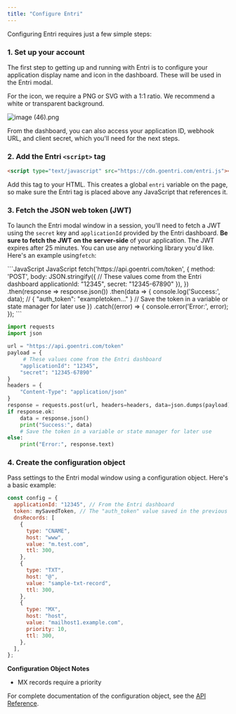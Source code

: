 ```yaml
---
title: "Configure Entri"
---
```


Configuring Entri requires just a few simple steps:

### 1\. Set up your account

The first step to getting up and running with Entri is to configure your application display name and icon in the dashboard. These will be used in the Entri modal.

For the icon, we require a PNG or SVG with a 1:1 ratio. We recommend a white or transparent background.

![](/images/d562121-image_46.png "image (46).png")

From the dashboard, you can also access your application ID, webhook URL, and client secret, which you'll need for the next steps.

### 2\. Add the Entri `<script>` tag

```HTML HTML
<script type="text/javascript" src="https://cdn.goentri.com/entri.js"></script>
```

Add this tag to your HTML. This creates a global `entri` variable on the page, so make sure the Entri tag is placed above any JavaScript that references it.

### 3\. Fetch the JSON web token (JWT)

To launch the Entri modal window in a session, you'll need to fetch a JWT using the `secret` key and `applicationId` provided by the Entri dashboard. **Be sure to fetch the JWT on the server-side** of your application. The JWT expires after 25 minutes. You can use any networking library you'd like. Here's an example using`fetch`:

<CodeGroup>
```JavaScript JavaScript
fetch('https://api.goentri.com/token', {
  method: 'POST',
  body: JSON.stringify({
    // These values come from the Entri dashboard
    applicationId: "12345",
    secret: "12345-67890"
  }),
})
.then(response => response.json())
.then(data => {
  console.log('Success:', data); // { "auth_token": "exampletoken..." }
  // Save the token in a variable or state manager for later use
})
.catch((error) => {
  console.error('Error:', error);
});
```

```Python Python
import requests
import json

url = "https://api.goentri.com/token"
payload = {
     # These values come from the Entri dashboard
    "applicationId": "12345",
    "secret": "12345-67890"
}
headers = {
    "Content-Type": "application/json"
}
response = requests.post(url, headers=headers, data=json.dumps(payload))
if response.ok:
    data = response.json()
    print("Success:", data)
    # Save the token in a variable or state manager for later use
else:
    print("Error:", response.text)
```
</CodeGroup>

### 4\. Create the configuration object

Pass settings to the Entri modal window using a configuration object. Here's a basic example:

```JavaScript JavaScript
const config = {
  applicationId: "12345", // From the Entri dashboard
  token: mySavedToken, // The "auth_token" value saved in the previous step
  dnsRecords: [
    {
      type: "CNAME",
      host: "www",
      value: "m.test.com",
      ttl: 300,
    },
    {
      type: "TXT",
      host: "@",
      value: "sample-txt-record",
      ttl: 300,
    },
    {
      type: "MX",
      host: "host",
      value: "mailhost1.example.com",
      priority: 10,
      ttl: 300,
    },
  ],
};
```

<Warning>
 
 **Configuration Object Notes**
 
 * MX records require a priority
</Warning>

For complete documentation of the configuration object, see the [API Reference](/api-reference).